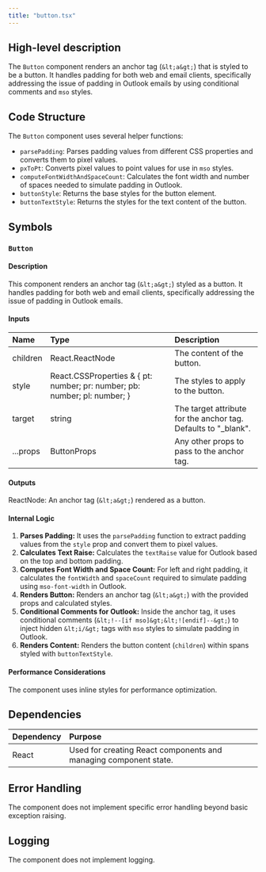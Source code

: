 ```yaml
---
title: "button.tsx"
---
```


## High-level description
The `Button` component renders an anchor tag (`&lt;a&gt;`) that is styled to be a button. It handles padding for both web and email clients, specifically addressing the issue of padding in Outlook emails by using conditional comments and `mso` styles.

## Code Structure
The `Button` component uses several helper functions:
- `parsePadding`: Parses padding values from different CSS properties and converts them to pixel values.
- `pxToPt`: Converts pixel values to point values for use in `mso` styles.
- `computeFontWidthAndSpaceCount`: Calculates the font width and number of spaces needed to simulate padding in Outlook.
- `buttonStyle`: Returns the base styles for the button element.
- `buttonTextStyle`: Returns the styles for the text content of the button.

## Symbols

### `Button`
#### Description
This component renders an anchor tag (`&lt;a&gt;`) styled as a button. It handles padding for both web and email clients, specifically addressing the issue of padding in Outlook emails.

#### Inputs
| Name | Type | Description |
|:-----|:-----|:------------|
| children | React.ReactNode | The content of the button. |
| style | React.CSSProperties & { pt: number; pr: number; pb: number; pl: number; } | The styles to apply to the button. |
| target | string | The target attribute for the anchor tag. Defaults to "_blank". |
| ...props | ButtonProps | Any other props to pass to the anchor tag. |

#### Outputs
ReactNode: An anchor tag (`&lt;a&gt;`) rendered as a button.

#### Internal Logic
1. **Parses Padding:** It uses the `parsePadding` function to extract padding values from the `style` prop and convert them to pixel values.
2. **Calculates Text Raise:** Calculates the `textRaise` value for Outlook based on the top and bottom padding.
3. **Computes Font Width and Space Count:** For left and right padding, it calculates the `fontWidth` and `spaceCount` required to simulate padding using `mso-font-width` in Outlook.
4. **Renders Button:** Renders an anchor tag (`&lt;a&gt;`) with the provided props and calculated styles.
5. **Conditional Comments for Outlook:** Inside the anchor tag, it uses conditional comments (`&lt;!--[if mso]&gt;&lt;![endif]--&gt;`) to inject hidden `&lt;i/&gt;` tags with `mso` styles to simulate padding in Outlook.
6. **Renders Content:** Renders the button content (`children`) within spans styled with `buttonTextStyle`.

#### Performance Considerations
The component uses inline styles for performance optimization.

## Dependencies
| Dependency | Purpose |
|:-----------|:--------|
| React | Used for creating React components and managing component state. |

## Error Handling
The component does not implement specific error handling beyond basic exception raising.

## Logging
The component does not implement logging.
